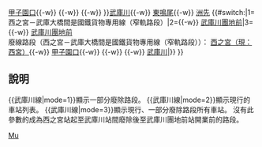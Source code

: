 {{鐵道路線|
| 模板名稱 = 武庫川線
| 名稱 = [[File:Hanshin-logo.svg|35px|阪神電氣鐵道|link=阪神電氣鐵道]] <small>[[阪神電氣鐵道]]</small> [[武庫川線]]
| 代表色 = #1f64b1
| 背景顏色 = #FFFFFF 
| 車站列表 = {{#switch:{{lc:{{{mode}}}}}|1= [[西宮站 (JR西日本)|西之宮（現：西宮）]]{{-w}} [[甲子園口站|甲子園口]]{{-w}} {{link-ja|武庫大橋站|武庫大橋駅|武庫大橋}}{{-w}} {{link-ja|小松站 (兵庫縣)|小松駅 (兵庫県)|小松}}{{-w}} }}[[武庫川站|武庫川]]{{-w}} [[東鳴尾站|東鳴尾]]{{-w}} [[洲先站|洲先]] {{#switch:{{lc:{{{mode}}}}}|1=<br>西之宮－武庫大橋間是國鐵貨物專用線（窄軌路段）|2={{-w}} [[武庫川團地前站|武庫川團地前]]|3={{-w}} [[武庫川團地前站|武庫川團地前]]<br>廢線路段（西之宮－武庫大橋間是國鐵貨物專用線（窄軌路段））： [[西宮站 (JR西日本)|西之宮（現：西宮）]]{{-w}} [[甲子園口站|甲子園口]]{{-w}} {{link-ja|武庫大橋站|武庫大橋駅|武庫大橋}}{{-w}} {{link-ja|小松站 (兵庫縣)|小松駅 (兵庫県)|小松}}{{-w}} [[武庫川站|武庫川]]|}}
}}<noinclude>
==說明==
<nowiki>{{武庫川線|mode=1}}</nowiki>顯示一部分廢除路段。
{{武庫川線|mode=1}}
<nowiki>{{武庫川線|mode=2}}</nowiki>顯示現行的車站列表。
{{武庫川線|mode=2}}
<nowiki>{{武庫川線|mode=3}}</nowiki>顯示現行、一部分廢除路段所有車站。
{{武庫川線|mode=3}}
沒有此參數的成為西之宮站起至武庫川站間廢除後至武庫川團地前站開業前的路段。

[[Category:阪神電氣鐵道路線模板|Mu]]

</noinclude>